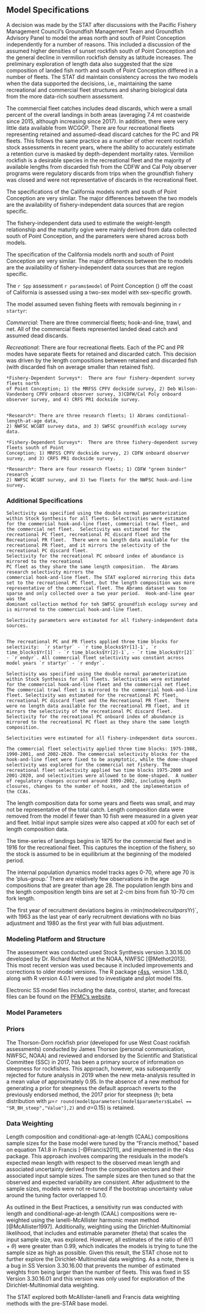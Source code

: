 ## Model Specifications

A decision was made by the STAT after discussions with the Pacific Fishery Management Council’s Groundfish Management Team and Groundfish Advisory Panel to model the areas north and south of Point Conception independently for a number of reasons. This included a discussion of the assumed higher densities of sunset rockfish south of Point Conception and the general decline in vermilion rockfish density as latitude increases.  The preliminary exploration of length data also suggested that the size composition of landed fish north and south of Point Conception differed in a number of fleets. The STAT did maintain consistency across the two models when the data supported the decisions, i.e., maintaining the same recreational and commercial fleet structures and sharing biological data from the more data-rich southern assessment.

The commercial fleet catches includes dead discards, which were a small percent of the overall landings in both areas (averaging 7.4 mt coastwide since 2015, although increasing since 2017). In addition, there were very little data available from WCGOP. There are four recreational fleets representing retained and assumed-dead discard catches for the PC and PR fleets.  This follows the same practice as a number of other recent rockfish stock assessments in recent years, where the ability to accurately estimate a retention curve is masked by depth-dependent mortality rates. Vermilion rockfish is a desirable species in the recreational fleet and the majority of available lengths from discarded fish from the CDFW and Cal Poly observer programs were regulatory discards from trips when the groundfish fishery was closed and were not representative of discards in the recreational fleet.

The specifications of the California models north and south of Point Conception are very similar.  The major differences between the two models are the availability of fishery-independent data sources that are region specific. 

The fishery-independent data used to estimate the weight-length relationship and the maturity ogive were mainly derived from data collected south of Point Conception, and the parameters were shared across both models.


The specification of the California models north and south of Point Conception 
are very similar.  The major differences between the to models are the availability 
of fishery-independent data sources that are region specific. 

The `r Spp` assessment `r params$model` of Point Conception (\PtC) off the coast of California is assessed using a two-sex model with sex-specific growth.

The model assumed seven fishing fleets with removals beginning in `r startyr`: 

*Commercial*: There are three commercial fleets; hook-and-line, trawl, and net. 
All of the commercial fleets represented landed dead catch and assumed dead discards.

*Recreational*: There are four recreational fleets.  Each of the PC and PR modes have 
separate fleets for retained and discarded catch.  This decision was driven by the 
length compositions between retained 
and discarded fish (with discarded fish on average smaller than retained fish).


```asis
*Fishery-Dependent Surveys*:  There are four fishery-dependent survey fleets north 
of Point Conception; 1) the MRFSS CPFV dockside survey, 2) Deb Wilson-Vandenberg CPFV onboard observer survey, 3)CDFW/Cal Poly onboard observer survey, and 4) CRFS PR1 dockside survey.


*Research*: There are three research fleets; 1) Abrams conditional-length-at-age data, 
2) NWFSC WCGBT survey data, and 3) SWFSC groundfish ecology survey data.
```


```asis
*Fishery-Dependent Surveys*:  There are three fishery-dependent survey fleets south of Point 
Conception; 1) MRFSS CPFV dockside survey, 2) CDFW onboard observer survey, and 3) CRFS PR1 dockside survey.

*Research*: There are four research fleets; 1) CDFW "green binder" research ,
2) NWFSC WCGBT survey, and 3) two fleets for the NWFSC hook-and-line survey.
```

### Additional Specifications

```asis
Selectivity was specified using the double normal parameterization within Stock Synthesis for all fleets. Selectivities were estimated for the commercial hook-and-line fleet, commercial trawl fleet, and the commercial net fleet.  Selectivity was estimated for the recreational PC fleet, recreational PC discard fleet and the Recreational PR fleet.  There were no length data available for the recreational PR fleet, and it mirrors the selectivity of the recreational PC discard fleet.
Selectivity for the recreational PC onboard index of abundance is mirrored to the recreational 
PC fleet as they share the same length composition.  The Abrams research selectivity mirrors the 
commercial hook-and-line fleet. The STAT explored mirroring this data set to the recreational PC fleet, but the length composition was more representative of the commercial fleet. The Abrams dataset was too sparse and only collected over a two year period.  Hook-and-line gear was the 
dominant collection method for teh SWFSC groundfish ecology survey and is mirrored to the commercial hook-and-line fleet.

Selectivity parameters were estimated for all fishery-independent data sources.


The recreational PC and PR fleets applied three time blocks for selectivity:  `r startyr` - `r time_blocks$Yr[1]-1`, `r time_blocks$Yr[1]` - `r time_blocks$Yr[2]-1`, - `r time_blocks$Yr[2]` - `r endyr`. All commercial fleet selectivity was constant across model years `r startyr` - `r endyr`.
```

```asis
Selectivity was specified using the double normal parameterization within Stock Synthesis for all fleets. Selectivities were estimated for the commercial hook-and-line fleet and the commercial net fleet. The commercial trawl fleet is mirrored to the commercial hook-and-line fleet. Selectivity was estimated for the recreational PC fleet, recreational PC discard fleet and the Recreational PR fleet.  There were no length data available for the recreational PR fleet, and it mirrors the selectivity of the recreational PC discard fleet. Selectivity for the recreational PC onboard index of abundance is mirrored to the recreational PC fleet as they share the same length composition.

Selectivities were estimated for all fishery-independent data sources.

The commercial fleet selectivity applied three time blocks: 1975-1988, 1990-2001, and 2002-2020. The commercial selectivity blocks for the hook-and-line fleet were fixed to be asymptotic, while the dome-shaped selectivity was explored for the commercial net fishery. The recreational fleet selectivity applied two time blocks 1975-2000 and 2001-2020, and selectivities were allowed to be dome-shaped.  A number of regulatory changes occurred around 1999-2002, including depth closures, changes to the number of hooks, and the implementation of the CCAs. 
```

The length composition data for some years and fleets was small, and may not be 
representative of the total catch. Length composition data were removed from the 
model if fewer than 10 fish were measured in a given 
year and fleet. Initial input sample sizes were also capped at x00 for each set of length composition data.

The time-series of landings begins in 1875 for the commercial fleet and in 1916 for 
the recreational fleet.  This captures the inception of the fishery, so the stock is 
assumed to be in equilibrium at the beginning of the modeled period.

The internal population dynamics model tracks ages 0-70, where age 70 is the ‘plus-group.’ 
There are relatively few observations in the age compositions that are greater than age 28. 
The population length bins and the length composition length bins are set at 2-cm bins from 
fish 10-70 cm fork length.

The first year of recruitment deviations begins in `r `min(model$recruitpars$Yr)`, with 1963 as the last year 
of early recruitment deviations with no bias adjustment and 1980 as the first year 
with full bias adjustment.  

### Modeling Platform and Structure

The assessment was conducted used Stock Synthesis version 3.30.16.00 developed by 
Dr. Richard Methot at the NOAA, NWFSC [@Methot2013]. This most recent 
version was used because it included improvements and corrections to older 
model versions. The R package [r4ss](https://github.com/r4ss/r4ss), version 
1.38.0, along with R version 4.0.1 were used to investigate and plot model fits. 

Electronic SS model files including the data, control, starter, and forecast files can be 
found on the 
[PFMC's website](https://www.pcouncil.org/groundfish/stock-assessments/).


### Model Parameters


### Priors

The Thorson-Dorn rockfish prior (developed for use West Coast rockfish assessments) conducted by James Thorson (personal communication, NWFSC, NOAA) and reviewed and endorsed by the Scientific and Statistical Committee (SSC) in 2017, has been a primary source of information on steepness for rockfishes. This approach, however, was subsequently rejected for future analysis in 2019 when the new meta-analysis resulted in a mean value of approximately 0.95. In the absence of a new method for generating a prior for steepness the default approach reverts to the previously endorsed method, the 2017 prior for steepness ($h$; beta distribution with $\mu$=`r round(model$parameters[model$parameters$Label == "SR_BH_steep","Value"],2)` and $\sigma$=0.15) is retained.  


### Data Weighting
Length composition and conditional-age-at-length (CAAL) compositions sample sizes for 
the base model were tuned by the "Francis method," based on equation TA1.8 in Francis 
[-@Francis2011], and implemented in the r4ss package. This approach involves comparing 
the residuals in the model’s expected mean length with respect to the observed mean 
length and associated uncertainty derived from the composition vectors and their 
associated input sample sizes. The sample sizes are then tuned so that the observed 
and expected variability are consistent. After adjustment to the sample sizes, models 
were not re-tuned if the bootstrap uncertainty value around the tuning factor overlapped 1.0. 

As outlined in the Best Practices, a sensitivity run was conducted with length and 
conditional-age-at-length (CAAL) compositions were re-weighted using the 
Ianelli-McAllister harmonic mean method [@McAllister1997]. Additionally, weighting 
using the Dirichlet-Multinomial likelihood, that includes and estimable parameter (theta) 
that scales the input sample size, was explored. However, all estimates of the ratio of 
$\theta/(1+\theta)$ were greater than 0.99, which indicates the models is trying to tune 
the sample size as high as possible.  Given this result, the STAT chose not to further explore 
the Dirichlet-Multinomial data weighting. As a note, there is a bug in SS Version 3.30.16.00 that 
prevents the number of estimated weights from being larger than the number of fleets.  This was 
fixed in SS Version 3.30.16.01 and this version was only used for exploration of the Dirichlet-Multinomial data weighting.

The STAT explored both McAllister-Ianelli and Francis data weighting methods with the 
pre-STAR base model.  



